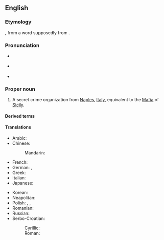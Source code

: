 {{also|camorra}}

==English==

===Etymology===
{{bor|en|it|camorra}}, from a {{bor|en|nap|-}} word supposedly from {{der|en|es|camorra||dispute, quarrel}}.

===Pronunciation===
{{wikipedia}}
* {{a|UK}} {{IPA|en|/kəˈmɒɹə/}}
* {{a|US}} {{IPA|en|/kəˈmɔɹə/}}
* {{rhymes|en|ɒɹə|s=3}}

===Proper noun===
{{en-proper noun|head=the Camorra}}

# A secret crime organization from [[Naples]], [[Italy]], equivalent to the [[Mafia]] of [[Sicily]].

====Derived terms====
{{der3
|en|Camorrista
|Camorrist
|Camorrism
}}

====Translations====
{{trans-top|crime organization from Naples}}
* Arabic: {{t|ar|كَامُورَّا|f|tr=kamōrra}}
* Chinese:
*: Mandarin: {{t-check|cmn|克莫拉|tr=kèmòlā}}
* French: {{t+|fr|camorra|f}}
* German: {{t+|de|Camorra|f}}, {{t+|de|Kamorra|f}}
* Greek: {{t+|el|καμόρα|f}}
* Italian: {{t+|it|camorra|f}}
* Japanese: {{t|ja|カモッラ|tr=kamorra}}
{{trans-mid}}
* Korean: {{t|ko|카모라}}
* Neapolitan: {{t|nap|camorra|f}}
* Polish: {{t+|pl|kamora|f}}, {{t+|pl|kamorra|f}}, {{t+|pl|camorra|f}}
* Romanian: {{t+|ro|camorra|f}}
* Russian: {{t+|ru|камо́рра|f}}
* Serbo-Croatian:
*: Cyrillic: {{t|sh|камо̏ра|f}}
*: Roman: {{t+|sh|kamȍra|f}}
{{trans-bottom}}

{{topics|en|Crime}}